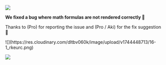 
![](https://res.cloudinary.com/dltbv060k/image/upload/v1744447931/22_hbbgnb.png)

**We fixed a bug where math formulas are not rendered correctly 🧮**

Thanks to <ReleaseUser name="kha" /> (Pro) for reporting the issue
and <ReleaseUser name="huy" /> (Pro / Aki) for the fix suggestion 🙇

<ReleaseBuild>
![](https://res.cloudinary.com/dltbv060k/image/upload/v1744448713/16-1_rkeurc.png)

![](https://res.cloudinary.com/dltbv060k/image/upload/v1744448714/16-2_zlfvni.png)
</ReleaseBuild>

